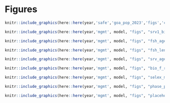 \newpage 

# Figures

```r
knitr::include_graphics(here::here(year,'safe','goa_pop_2023','figs','catch_timeseries.png'))
```

```r
knitr::include_graphics(here::here(year,'mgmt', model, "figs", "srv1_biomass.png"))
```

```r
knitr::include_graphics(here::here(year,'mgmt', model, "figs", "fsh_age_comp.png"))
```

```r
knitr::include_graphics(here::here(year,'mgmt', model, "figs", "fsh_length_comp.png"))
```

```r
knitr::include_graphics(here::here(year,'mgmt', model, "figs", "srv_age_comp.png"))
```

```r
knitr::include_graphics(here::here(year,'mgmt', model, "figs", "bio_f_rec_compare.png"))
```

```r
knitr::include_graphics(here::here(year,'mgmt', model, "figs", "selex_mat.png"))
```

 
```r
knitr::include_graphics(here::here(year,'mgmt', model, "figs", "phase_plane.png"))
```

```r
knitr::include_graphics(here::here(year,'mgmt', model, "figs", "placeholder.jpg"))
```

